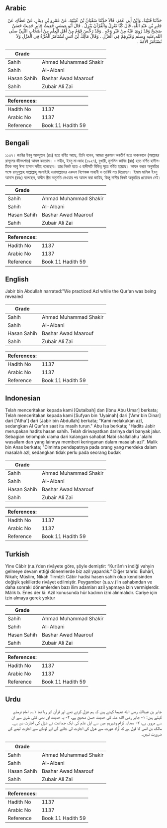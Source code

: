 ## Arabic


<div dir="rtl" lang="ar" style={{fontSize:'larger',backgroundColor:'#f8f9fa',padding:20}}>
حَدَّثَنَا قُتَيْبَةُ، وَابْنُ أَبِي عُمَرَ، قَالاَ حَدَّثَنَا سُفْيَانُ بْنُ عُيَيْنَةَ، عَنْ عَمْرِو بْنِ دِينَارٍ، عَنْ عَطَاءٍ، عَنْ جَابِرِ بْنِ عَبْدِ اللَّهِ، قَالَ كُنَّا نَعْزِلُ وَالْقُرْآنُ يَنْزِلُ ‏.‏ قَالَ أَبُو عِيسَى حَدِيثُ جَابِرٍ حَدِيثٌ حَسَنٌ صَحِيحٌ وَقَدْ رُوِيَ عَنْهُ مِنْ غَيْرِ وَجْهٍ ‏.‏ وَقَدْ رَخَّصَ قَوْمٌ مِنْ أَهْلِ الْعِلْمِ مِنْ أَصْحَابِ النَّبِيِّ صلى الله عليه وسلم وَغَيْرِهِمْ فِي الْعَزْلِ ‏.‏ وَقَالَ مَالِكُ بْنُ أَنَسٍ تُسْتَأْمَرُ الْحُرَّةُ فِي الْعَزْلِ وَلاَ تُسْتَأْمَرُ الأَمَةُ ‏.‏
</div>
<div style={{backgroundColor:'#f8f9fa',padding:20, marginBottom: 10}}><table> <thead> <tr> <th>Grade</th> <th></th> </tr> </thead> <tbody> <tr><td>Sahih</td><td>Ahmad Muhammad Shakir</td></tr><tr><td>Sahih</td><td>Al-Albani</td></tr><tr><td>Hasan Sahih</td><td>Bashar Awad Maarouf</td></tr><tr><td>Sahih</td><td>Zubair Ali Zai</td></tr></tbody></table><table> <thead> <tr> <th>References:</th> <th></th> </tr> </thead> <tbody><tr><td>Hadith No</td><td>1137</td></tr><tr><td>Arabic No</td><td>1137</td></tr><tr><td>Reference</td><td>Book 11 Hadith 59</td></tr></tbody></table></div>

## Bengali


<div dir="ltr" lang="bn" style={{fontSize:'larger',backgroundColor:'#f8f9fa',padding:20}}>
১১৩৭। জাবির ইবনু আবদুল্লাহ (রাঃ) হতে বর্ণিত আছে, তিনি বলেন, আমরা কুরআন অবতীর্ণ হতে থাকাকালে (আল্লাহর রাসূলের জীবদ্দশায়) আযল করতাম। - সহীহ, ইবনু মা-জাহ (১৯২৭), বুখারী, মুসলিম জাবির (রাঃ) হতে বর্ণিত হাদীসটিকে আবু ঈসা হাসান সহীহ বলেছেন। তার নিকট হতে এ হাদীসটি বিভিন্ন সূত্রে বর্ণিত হয়েছে। আযল করার অনুমতির পক্ষে রাসূলুল্লাহ সাল্লাল্লাহু আলাইহি ওয়াসাল্লামের একদল বিশেষজ্ঞ সাহাবী ও তাবিঈ মত দিয়েছেন। ইমাম মালিক ইবনু আনাস (রহঃ) বলেছেন, স্বাধীন স্ত্রীর অনুমতি নেওয়ার পর আযল করা জায়িয, কিন্তু দাসীর নিকট অনুমতির প্রয়োজন নেই।
</div>
<div style={{backgroundColor:'#f8f9fa',padding:20, marginBottom: 10}}><table> <thead> <tr> <th>Grade</th> <th></th> </tr> </thead> <tbody> <tr><td>Sahih</td><td>Ahmad Muhammad Shakir</td></tr><tr><td>Sahih</td><td>Al-Albani</td></tr><tr><td>Hasan Sahih</td><td>Bashar Awad Maarouf</td></tr><tr><td>Sahih</td><td>Zubair Ali Zai</td></tr></tbody></table><table> <thead> <tr> <th>References:</th> <th></th> </tr> </thead> <tbody><tr><td>Hadith No</td><td>1137</td></tr><tr><td>Arabic No</td><td>1137</td></tr><tr><td>Reference</td><td>Book 11 Hadith 59</td></tr></tbody></table></div>

## English


<div dir="ltr" lang="en" style={{fontSize:'larger',backgroundColor:'#f8f9fa',padding:20}}>
Jabir bin Abdullah narrated:"We practiced Azl while the Qur'an was being revealed
</div>
<div style={{backgroundColor:'#f8f9fa',padding:20, marginBottom: 10}}><table> <thead> <tr> <th>Grade</th> <th></th> </tr> </thead> <tbody> <tr><td>Sahih</td><td>Ahmad Muhammad Shakir</td></tr><tr><td>Sahih</td><td>Al-Albani</td></tr><tr><td>Hasan Sahih</td><td>Bashar Awad Maarouf</td></tr><tr><td>Sahih</td><td>Zubair Ali Zai</td></tr></tbody></table><table> <thead> <tr> <th>References:</th> <th></th> </tr> </thead> <tbody><tr><td>Hadith No</td><td>1137</td></tr><tr><td>Arabic No</td><td>1137</td></tr><tr><td>Reference</td><td>Book 11 Hadith 59</td></tr></tbody></table></div>

## Indonesian


<div dir="ltr" lang="id" style={{fontSize:'larger',backgroundColor:'#f8f9fa',padding:20}}>
Telah menceritakan kepada kami [Qutaibah] dan [Ibnu Abu Umar] berkata; Telah menceritakan kepada kami [Sufyan bin 'Uyainah] dari ['Amr bin Dinar] dari ['Atha'] dari [Jabir bin Abdullah] berkata; "Kami melakukan azl, sedangkan Al Qur'an saat itu masih turun." Abu Isa berkata; "Hadits Jabir merupakan hadits hasan sahih. Telah diriwayatkan darinya dari banyak jalur. Sebagian kelompok ulama dari kalangan sahabat Nabi shallallahu 'alaihi wasallam dan yang lainnya memberi keringanan dalam masalah azl". Malik bin Anas berkata; "Diminta pendapatnya pada orang yang merdeka dalam masalah azl, sedangkan tidak perlu pada seorang budak
</div>
<div style={{backgroundColor:'#f8f9fa',padding:20, marginBottom: 10}}><table> <thead> <tr> <th>Grade</th> <th></th> </tr> </thead> <tbody> <tr><td>Sahih</td><td>Ahmad Muhammad Shakir</td></tr><tr><td>Sahih</td><td>Al-Albani</td></tr><tr><td>Hasan Sahih</td><td>Bashar Awad Maarouf</td></tr><tr><td>Sahih</td><td>Zubair Ali Zai</td></tr></tbody></table><table> <thead> <tr> <th>References:</th> <th></th> </tr> </thead> <tbody><tr><td>Hadith No</td><td>1137</td></tr><tr><td>Arabic No</td><td>1137</td></tr><tr><td>Reference</td><td>Book 11 Hadith 59</td></tr></tbody></table></div>

## Turkish


<div dir="ltr" lang="tr" style={{fontSize:'larger',backgroundColor:'#f8f9fa',padding:20}}>
Yine Câbir (r.a.)’den rivâyete göre, şöyle demiştir: “Kur’ân’ın indiği vahyin gelmeye devam ettiği dönemlerde biz azil yapardık.” Diğer tahric: Buhârî, Nikah; Müslim, Nikah Tirmîzî: Câbir hadisi hasen sahih olup kendisinden değişik şekillerde rivâyet edilmiştir. Peygamber (s.a.v.)’in ashabından ve daha sonraki dönemlerden bazı ilim adamları azil yapmaya izin vermişlerdir. Mâlik b. Enes der ki: Azil konusunda hür kadının izni alınmalıdır. Cariye için izin almaya gerek yoktur
</div>
<div style={{backgroundColor:'#f8f9fa',padding:20, marginBottom: 10}}><table> <thead> <tr> <th>Grade</th> <th></th> </tr> </thead> <tbody> <tr><td>Sahih</td><td>Ahmad Muhammad Shakir</td></tr><tr><td>Sahih</td><td>Al-Albani</td></tr><tr><td>Hasan Sahih</td><td>Bashar Awad Maarouf</td></tr><tr><td>Sahih</td><td>Zubair Ali Zai</td></tr></tbody></table><table> <thead> <tr> <th>References:</th> <th></th> </tr> </thead> <tbody><tr><td>Hadith No</td><td>1137</td></tr><tr><td>Arabic No</td><td>1137</td></tr><tr><td>Reference</td><td>Book 11 Hadith 59</td></tr></tbody></table></div>

## Urdu


<div dir="rtl" lang="ur" style={{fontSize:'larger',backgroundColor:'#f8f9fa',padding:20}}>
جابر بن عبداللہ رضی الله عنہما کہتے ہیں کہ ہم عزل کرتے تھے اور قرآن اتر رہا تھا ۱؎۔ امام ترمذی کہتے ہیں: ۱- جابر رضی الله عنہ کی حدیث حسن صحیح ہے، ۲- یہ حدیث اور بھی کئی طرق سے ان سے مروی ہے، ۳- صحابہ کرام وغیرہم میں سے اہل علم کی ایک جماعت نے عزل کی اجازت دی ہے۔ مالک بن انس کا قول ہے کہ آزاد عورت سے عزل کی اجازت لی جائے گی اور لونڈی سے اجازت لینے کی ضرورت نہیں۔
</div>
<div style={{backgroundColor:'#f8f9fa',padding:20, marginBottom: 10}}><table> <thead> <tr> <th>Grade</th> <th></th> </tr> </thead> <tbody> <tr><td>Sahih</td><td>Ahmad Muhammad Shakir</td></tr><tr><td>Sahih</td><td>Al-Albani</td></tr><tr><td>Hasan Sahih</td><td>Bashar Awad Maarouf</td></tr><tr><td>Sahih</td><td>Zubair Ali Zai</td></tr></tbody></table><table> <thead> <tr> <th>References:</th> <th></th> </tr> </thead> <tbody><tr><td>Hadith No</td><td>1137</td></tr><tr><td>Arabic No</td><td>1137</td></tr><tr><td>Reference</td><td>Book 11 Hadith 59</td></tr></tbody></table></div>